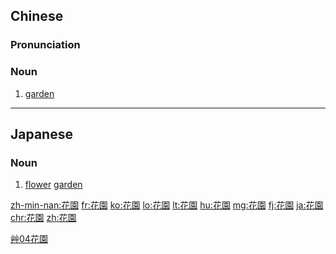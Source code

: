 ==Chinese==
{{zh-hanzi-box|[[花园]]|[[花]][[園]]}}

===Pronunciation===
{{zh-pron
|m=huāyuán
|ma=Zh-huayuán.ogg
|c=faa1 jyun4
|cat=n}}

===Noun===
{{zh-noun}}

# {{context|Elementary Mandarin|lang=zh}} [[garden]]

[[Category:zh:Horticulture|艸04花園]]

----

==Japanese==
{{ja-kanjitab|はな|その|k2=ぞの|yomi=k|r=y}}

===Noun===
{{ja-noun|はなぞの}}

# [[flower]] [[garden]]

[[zh-min-nan:花園]]
[[fr:花園]]
[[ko:花園]]
[[lo:花園]]
[[lt:花園]]
[[hu:花園]]
[[mg:花園]]
[[fj:花園]]
[[ja:花園]]
[[chr:花園]]
[[zh:花園]]